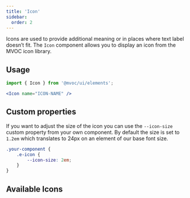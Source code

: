 ```yaml
---
title: 'Icon'
sidebar:
  order: 2
---
```



Icons are used to provide additional meaning or in places where text label doesn’t fit. The `Icon` component allows you to display an icon from the MVOC icon library.

## Usage

```jsx
import { Icon } from '@mvoc/ui/elements';

<Icon name="ICON-NAME" />
```

## Custom properties

If you want to adjust the size of the icon you can use the `--icon-size` custom property from your own component. By default the size is set to `1.2em` which translates to 24px on an element of our base font size.

```css
.your-component {
	.e-icon {
		--icon-size: 2em;
	}
}
```

## Available Icons
<IconGrid icons={icons} class="not-content" />
